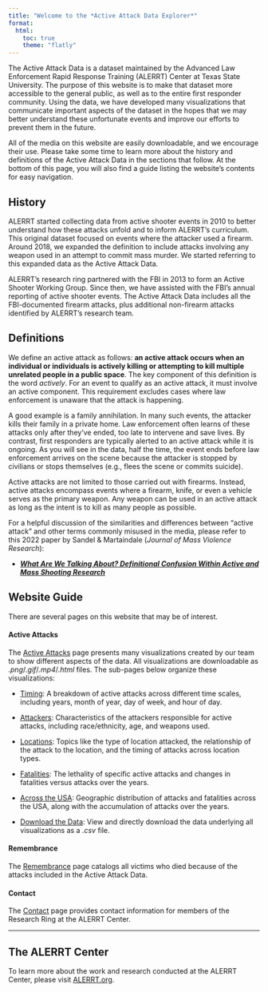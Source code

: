 ```yaml
---
title: "Welcome to the *Active Attack Data Explorer*"
format: 
  html: 
    toc: true
    theme: "flatly"
---
```


The Active Attack Data is a dataset maintained by the Advanced Law Enforcement 
Rapid Response Training (ALERRT) Center at Texas State University. The purpose 
of this website is to make that dataset more accessible to the general public, 
as well as to the entire first responder community. Using the data, we have 
developed many visualizations that communicate important aspects of the dataset 
in the hopes that we may better understand these unfortunate events and improve 
our efforts to prevent them in the future.

All of the media on this website are easily downloadable, and we encourage 
their use. Please take some time to learn more about the history and 
definitions of the Active Attack Data in the sections that follow. At the 
bottom of this page, you will also find a guide listing the website's contents 
for easy navigation.

## History

ALERRT started collecting data from active shooter events in 2010 to better 
understand how these attacks unfold and to inform ALERRT’s curriculum. This 
original dataset focused on events where the attacker used a firearm. Around 
2018, we expanded the definition to include attacks involving any weapon used 
in an attempt to commit mass murder. We started referring to this expanded data 
as the Active Attack Data.

ALERRT’s research ring partnered with the FBI in 2013 to form an Active Shooter 
Working Group. Since then, we have assisted with the FBI’s annual reporting of 
active shooter events. The Active Attack Data includes all the FBI-documented 
firearm attacks, plus additional non-firearm attacks identified by ALERRT’s 
research team.


## Definitions

We define an active attack as follows: **an active attack occurs when an 
individual or individuals is actively killing or attempting to kill multiple 
unrelated people in a public space**. The key component of this definition is 
the word *actively*. For an event to qualify as an active attack, it must 
involve an active component. This requirement excludes cases where law 
enforcement is unaware that the attack is happening. 

A good example is a family annihilation. In many such events, the attacker 
kills their family in a private home. Law enforcement often learns of these 
attacks only after they’ve ended, too late to intervene and save lives. By 
contrast, first responders are typically alerted to an active attack while it 
is ongoing. As you will see in the data, half the time, the event ends before 
law enforcement arrives on the scene because the attacker is stopped by 
civilians or stops themselves (e.g., flees the scene or commits suicide).

Active attacks are not limited to those carried out with firearms. Instead, 
active attacks encompass events where a firearm, knife, or even a vehicle 
serves as the primary weapon. Any weapon can be used in an active attack as 
long as the intent is to kill as many people as possible.

::: {.callout-tip}
For a helpful discussion of the similarities and differences between "active 
attack" and other terms commonly misused in the media, please refer to this 
2022 paper by Sandel & Martaindale (*Journal of Mass Violence Research*):

-   [***What Are We Talking About? Definitional Confusion Within Active and Mass 
Shooting Research***](https://doi.org/10.53076/JMVR47829) 
:::

## Website Guide

There are several pages on this website that may be of interest.

#### **Active Attacks**

The [Active Attacks](./1_visuals.qmd) page presents many visualizations created 
by our team to show different aspects of the data. All visualizations are 
downloadable as *.png*/*.gif*/*.mp4*/*.html* files. The sub-pages below organize these 
visualizations:

-   [Timing](./1_visuals.qmd#timing): A breakdown of active attacks across 
different time scales, including years, month of year, day of week, and hour of 
day.

-   [Attackers](./1_visuals.qmd#attackers): Characteristics of the attackers 
responsible for active attacks, including race/ethnicity, age, and weapons used.

-   [Locations](./1_visuals.qmd#locations): Topics like the type of location 
attacked, the relationship of the attack to the location, and the timing of 
attacks across location types.

-   [Fatalities](./1_visuals.qmd#fatalities): The lethality of specific active 
attacks and changes in fatalities versus attacks over the years.

-   [Across the USA](./1_visuals.qmd#across-the-usa): Geographic distribution 
of attacks and fatalities across the USA, along with the accumulation of 
attacks over the years.

-   [Download the Data](./1_visuals.html#download-the-data): View and directly 
download the data underlying all visualizations as a *.csv* file.

#### **Remembrance**

The [Remembrance](./2_victims.qmd) page catalogs all victims who died because 
of the attacks included in the Active Attack Data.

#### **Contact**

The [Contact](./3_contact.qmd) page provides contact information for members of 
the Research Ring at the ALERRT Center.

---

## The ALERRT Center

To learn more about the work and research conducted at the ALERRT Center, 
please visit [ALERRT.org](https://www.alerrt.org).